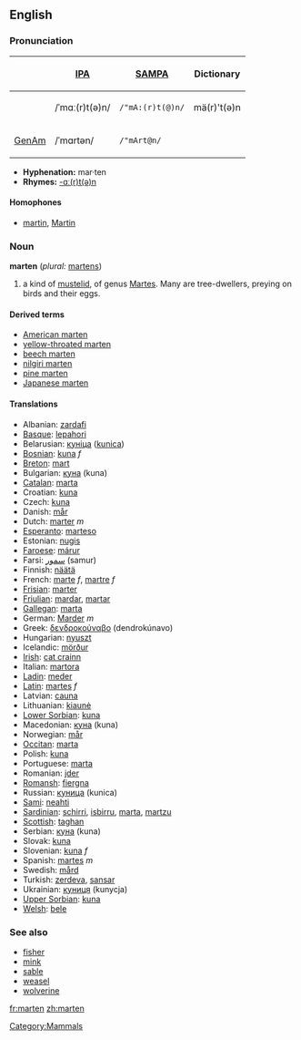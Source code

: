==English==
{{wikipedia}}
===Pronunciation===
{| border=1 cellpadding=5
! !! [[w:IPA|IPA]] !! [[w:SAMPA|SAMPA]] !! Dictionary
|-
! 
| /ˈmɑː(r)t(ə)n/ || <tt>/"mA:(r)t(@)n/</tt> || mä(r)'t(ə)n
|-
! [[GenAm]]
| /ˈmɑrtən/ || <tt>/"mArt@n/</tt>
|}

*'''Hyphenation:''' mar·ten
*'''Rhymes:''' [[Rhymes:English:-ɑː(r)t(ə)n|-ɑː(r)t(ə)n]]

====Homophones====
*[[martin]], [[Martin]]

=== Noun ===
'''marten''' (''plural:'' [[martens]])

# a kind of [[mustelid]], of genus [[Martes]]. Many are tree-dwellers, preying on birds and their eggs.

==== Derived terms ====
*[[American marten]]<!-- capitalised? Yes. normally capitalized words retain caps in common names of species. (-Ec)-->
*[[yellow-throated marten]]
*[[beech marten]]
*[[nilgiri marten]]
*[[pine marten]]
*[[Japanese marten]]

==== Translations ====
*Albanian: [[zardafi]]
*[[Basque]]: [[lepahori]]
*Belarusian: [[куніца]] ([[kunica]])
*[[Bosnian]]: [[kuna]] ''f''
*[[Breton]]: [[mart]]
*Bulgarian: [[куна]] (kuna)
*[[Catalan]]: [[marta]]
*Croatian: [[kuna]]
*Czech: [[kuna]]
*Danish: [[mår]]
*Dutch: [[marter]] ''m''
*[[Esperanto]]: [[marteso]]
*Estonian: [[nugis]]
*[[Faroese]]: [[márur]]
*Farsi: [[سمور]] (samur)
*Finnish: [[näätä]]
*French: [[marte]] ''f'', [[martre]] ''f''
*[[Frisian]]: [[marter]]
*[[Friulian]]: [[mardar]], [[martar]]
*[[Gallegan]]: [[marta]]
*German: [[Marder]] ''m''
*Greek: [[δενδροκούναβο]] (dendrokúnavo)
*Hungarian: [[nyuszt]]
*Icelandic: [[mörður]]
*[[Irish]]: [[cat crainn]]
*Italian: [[martora]]
*[[Ladin]]: [[meder]]
*[[Latin]]: [[martes]] ''f''
*Latvian: [[cauna]]
*Lithuanian: [[kiaunė]]
*[[Lower Sorbian]]: [[kuna]]
*Macedonian: [[куна]] (kuna)
*Norwegian: [[mår]]
*[[Occitan]]: [[marta]]
*Polish: [[kuna]]
*Portuguese: [[marta]]
*Romanian: [[jder]]
*[[Romansh]]: [[fiergna]]
*Russian: [[куница]] (kunica)
*[[Sami]]: [[neahti]]
*[[Sardinian]]: [[schirri]], [[isbirru]], [[marta]], [[martzu]]
*[[Scottish]]: [[taghan]]
*Serbian: [[куна]] (kuna)
*Slovak: [[kuna]]
*Slovenian: [[kuna]] ''f''
*Spanish: [[martes]] ''m''
*Swedish: [[mård]]
*Turkish: [[zerdeva]], [[sansar]]
*Ukrainian: [[куниця]] (kunycja)
*[[Upper Sorbian]]: [[kuna]]
*[[Welsh]]: [[bele]]

===See also===
*[[fisher]]
*[[mink]]
*[[sable]]
*[[weasel]]
*[[wolverine]]

[[Category:Mammals]]

[[fr:marten]]
[[zh:marten]]